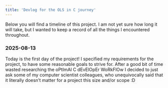 ```yaml
---
title: 'Devlog for the OLS in C journey'
---
```


Below you will find a timeline of this project. I am not yet sure how long it will take, but I wanted to keep a record of all the things I encountered throughout.

### 2025-08-13

Today is the first day of the project! I specified my requirements for the project, to have some reasonable goals to strive for. After a good bit of time wasted researching the oPtImAl C dEvElOpEr WoRkFlOw I decided to just ask some of my computer scientist colleagues, who unequivocally said that it literally doesn't matter for a project this size and/or scope :D

